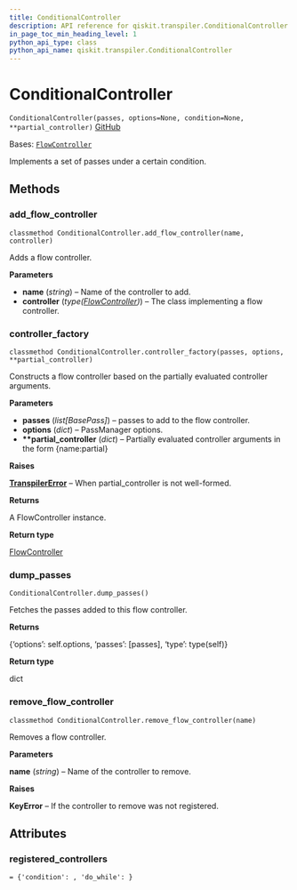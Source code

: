 ```yaml
---
title: ConditionalController
description: API reference for qiskit.transpiler.ConditionalController
in_page_toc_min_heading_level: 1
python_api_type: class
python_api_name: qiskit.transpiler.ConditionalController
---
```


# ConditionalController

<span id="qiskit.transpiler.ConditionalController" />

`ConditionalController(passes, options=None, condition=None, **partial_controller)` [GitHub](https://github.com/qiskit/qiskit/tree/stable/0.24/qiskit/transpiler/runningpassmanager.py "view source code")

Bases: [`FlowController`](qiskit.transpiler.FlowController "qiskit.transpiler.runningpassmanager.FlowController")

Implements a set of passes under a certain condition.

## Methods

<span id="qiskit-transpiler-conditionalcontroller-add-flow-controller" />

### add\_flow\_controller

<span id="qiskit.transpiler.ConditionalController.add_flow_controller" />

`classmethod ConditionalController.add_flow_controller(name, controller)`

Adds a flow controller.

**Parameters**

*   **name** (*string*) – Name of the controller to add.
*   **controller** (*type(*[*FlowController*](qiskit.transpiler.FlowController "qiskit.transpiler.FlowController")*)*) – The class implementing a flow controller.

<span id="qiskit-transpiler-conditionalcontroller-controller-factory" />

### controller\_factory

<span id="qiskit.transpiler.ConditionalController.controller_factory" />

`classmethod ConditionalController.controller_factory(passes, options, **partial_controller)`

Constructs a flow controller based on the partially evaluated controller arguments.

**Parameters**

*   **passes** (*list\[BasePass]*) – passes to add to the flow controller.
*   **options** (*dict*) – PassManager options.
*   **\*\*partial\_controller** (*dict*) – Partially evaluated controller arguments in the form \{name:partial}

**Raises**

[**TranspilerError**](qiskit.transpiler.TranspilerError "qiskit.transpiler.TranspilerError") – When partial\_controller is not well-formed.

**Returns**

A FlowController instance.

**Return type**

[FlowController](qiskit.transpiler.FlowController "qiskit.transpiler.FlowController")

<span id="qiskit-transpiler-conditionalcontroller-dump-passes" />

### dump\_passes

<span id="qiskit.transpiler.ConditionalController.dump_passes" />

`ConditionalController.dump_passes()`

Fetches the passes added to this flow controller.

**Returns**

\{‘options’: self.options, ‘passes’: \[passes], ‘type’: type(self)}

**Return type**

dict

<span id="qiskit-transpiler-conditionalcontroller-remove-flow-controller" />

### remove\_flow\_controller

<span id="qiskit.transpiler.ConditionalController.remove_flow_controller" />

`classmethod ConditionalController.remove_flow_controller(name)`

Removes a flow controller.

**Parameters**

**name** (*string*) – Name of the controller to remove.

**Raises**

**KeyError** – If the controller to remove was not registered.

## Attributes

<span id="qiskit.transpiler.ConditionalController.registered_controllers" />

### registered\_controllers

`= {'condition': , 'do_while': }`

